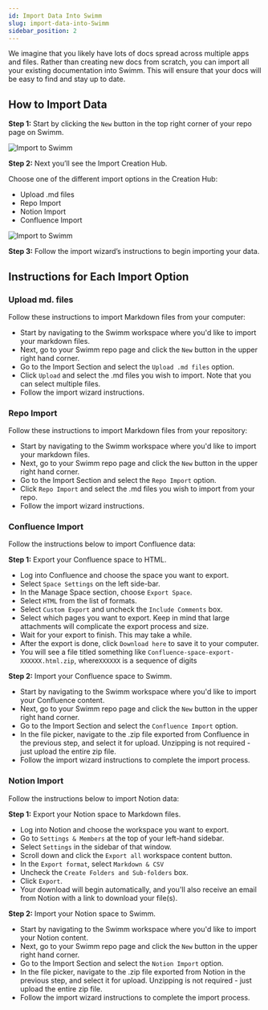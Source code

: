 ```yaml
---
id: Import Data Into Swimm
slug: import-data-into-Swimm
sidebar_position: 2
---
```



We imagine that you likely have lots of docs spread across multiple apps and files. Rather than creating new docs from scratch, you can import all your existing documentation into Swimm. This will ensure that your docs will be easy to find and stay up to date.

## How to Import Data

**Step 1:** Start by clicking the `New` button in the top right corner of your repo page on Swimm.

![Import to Swimm](../../static/img/Importdata2.png)

**Step 2:** Next you’ll see the Import Creation Hub.

Choose one of the different import options in the Creation Hub:
- Upload .md files
- Repo Import
- Notion Import
- Confluence Import

![Import to Swimm](../../static/img/Importdata1.png)


**Step 3:** Follow the import wizard’s instructions to begin importing your data.

## Instructions for Each Import Option

### Upload md. files
Follow these instructions to import Markdown files from your computer:

- Start by navigating to the Swimm workspace where you'd like to import your markdown files.
- Next, go to your Swimm repo page and click the `New`  button in the upper right hand corner.
- Go to the Import Section and select the `Upload .md files` option.
- Click `Upload` and select the .md files you wish to import. Note that you can select multiple files.
- Follow the import wizard instructions. 

### Repo Import
Follow these instructions to import Markdown files from your repository:

- Start by navigating to the Swimm workspace where you'd like to import your markdown files.
- Next, go to your Swimm repo page and click the `New` button in the upper right hand corner.
- Go to the Import Section and select the `Repo Import` option.
- Click `Repo Import` and select the .md files you wish to import from your repo.
- Follow the import wizard instructions. 

### Confluence Import
Follow the instructions below to import Confluence data: 

**Step 1:** Export your Confluence space to HTML.

- Log into Confluence and choose the space you want to export.
- Select `Space Settings` on the left side-bar.
- In the Manage Space section, choose `Export Space`.
- Select `HTML` from the list of formats.
- Select `Custom Export` and uncheck the `Include Comments` box.
- Select which pages you want to export. Keep in mind that large attachments will complicate the export process and size.
- Wait for your export to finish. This may take a while.
- After the export is done, click `Download here` to save it to your computer.
- You will see a file titled something like `Confluence-space-export-XXXXXX.html.zip`, where`XXXXXX` is a sequence of digits

**Step 2:** Import your Confluence space to Swimm.

- Start by navigating to the Swimm workspace where you'd like to import your Confluence content.
- Next, go to your Swimm repo page and click the `New` button in the upper right hand corner.
- Go to the Import Section and select the `Confluence Import` option.
- In the file picker, navigate to the .zip file exported from Confluence in the previous step, and select it for upload. Unzipping is not required - just upload the entire zip file.
- Follow the import wizard instructions to complete the import process.


### Notion Import

Follow the instructions below to import Notion data: 

**Step 1:** Export your Notion space to Markdown files.

- Log into Notion and choose the workspace you want to export.
- Go to `Settings & Members` at the top of your left-hand sidebar.
- Select `Settings` in the sidebar of that window.
- Scroll down and click the `Export all` workspace content button.
- In the `Export format`, select `Markdown & CSV`
- Uncheck the `Create Folders and Sub-folders` box.
- Click `Export`.
- Your download will begin automatically, and you'll also receive an email from Notion with a link to download your file(s). 

**Step 2:** Import your Notion space to Swimm. 
- Start by navigating to the Swimm workspace where you'd like to import your Notion content.
- Next, go to your Swimm repo page and click the `New` button in the upper right hand corner.
- Go to the Import Section and select the `Notion Import` option.
- In the file picker, navigate to the .zip file exported from Notion in the previous step, and select it for upload. Unzipping is not required - just upload the entire zip file.
- Follow the import wizard instructions to complete the import process.
